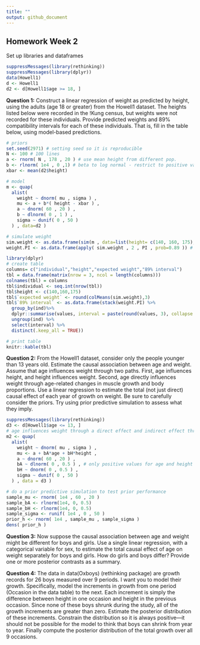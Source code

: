 ```yaml
---
title: ""
output: github_document
---
```


## Homework Week 2

Set up libraries and dataframes 
```r
suppressMessages(library(rethinking))
suppressMessages(library(dplyr))
data(Howell1)
d <- Howell1
d2 <- d[Howell1$age >= 18, ]
```

**Question 1:** Construct a linear regression of weight as predicted by height, using the adults (age 18 or greater) from the Howell1 dataset. The heights listed below were recorded in the !Kung census, but weights were not recorded for these individuals. Provide predicted weights and 89% compatibility intervals for each of these individuals. That is, fill in the table below, using model-based predictions.  

```r
# priors
set.seed(2971) # setting seed so it is reproducible 
N <- 100 # 100 lines
a <- rnorm( N , 178 , 20 ) # use mean height from different pop.
b <- rlnorm( 1e4 , 0 ,1) # beta to log normal - restrict to positive values
xbar <- mean(d2$height)

# model
m <- quap(
  alist(
    weight ~ dnorm( mu , sigma ) ,
    mu <- a + b*( height - xbar ) ,
    a ~ dnorm( 60 , 20 ) ,
    b ~ dlnorm( 0 , 1 ) ,
    sigma ~ dunif( 0 , 50 )
  ) , data=d2 )

# simulate weight 
sim.weight <- as.data.frame(sim(m , data=list(height= c(140, 160, 175), Hbar = xbar)))
weight.PI <- as.data.frame(apply( sim.weight , 2 , PI , prob=0.89 )) # get 89% PIs across simulated weights
```

```r
library(dplyr)
# create table 
columns= c("individual","height","expected weight","89% interval") 
tbl = data.frame(matrix(nrow = 3, ncol = length(columns))) 
colnames(tbl) = columns
tbl$individual <- seq.int(nrow(tbl)) 
tbl$height <- c(140,160,175)
tbl$`expected weight` <- round(colMeans(sim.weight),3)
tbl$`89% interval` <- as.data.frame(stack(weight.PI) %>% 
  group_by(ind)%>% 
  dplyr::summarise(values, interval = paste(round(values, 3), collapse = " - ")) %>% 
  ungroup(ind) %>%
  select(interval) %>% 
  distinct(.keep_all = TRUE))

# print table
knitr::kable(tbl)
```

**Question 2:** From the Howell1 dataset, consider only the people younger than 13 years old. Estimate the causal association between age and weight. Assume that age influences weight through two paths. First, age influences height, and height influences weight. Second, age directly influences weight through age-related changes in muscle growth and body proportions. Use a linear regression to estimate the total (not just direct) causal effect of each year of growth on weight. Be sure to carefully consider the priors. Try using prior predictive simulation to assess what they imply.

```r
suppressMessages(library(rethinking))
d3 <- d[Howell1$age <= 13, ]
# age influences weight through a direct effect and indirect effect through height 
m2 <- quap(
  alist(
    weight ~ dnorm( mu , sigma ) ,
    mu <- a + bA*age + bH*height ,
    a ~ dnorm( 60 , 20 ) ,
    bA ~ dlnorm( 0 , 0.5 ) , # only positive values for age and height
    bH ~ dnorm( 0 , 0.5 ) ,
    sigma ~ dunif( 0 , 50 )
  ) , data = d3 )

# do a prior predictive simulation to test prior performance 
sample_mu <- rnorm( 1e4 , 60 , 20 )
sample_bA <- rlnorm(1e4, 0, 0.5)
sample_bH <- rlnorm(1e4, 0, 0.5)
sample_sigma <- runif( 1e4 , 0 , 50 )
prior_h <- rnorm( 1e4 , sample_mu , sample_sigma )
dens( prior_h )
```

**Question 3:** Now suppose the causal association between age and weight might be different for boys and girls. Use a single linear regression, with a categorical variable for sex, to estimate the total causal effect of age on weight separately for boys and girls. How do girls and boys differ? Provide one or more posterior contrasts as a summary.  

**Question 4:** The data in data(Oxboys) (rethinking package) are growth records for 26 boys measured over 9 periods. I want you to model their growth. Specifically, model the increments in growth from one period (Occasion in the data table) to the next. Each increment is simply the difference between height in one occasion and height in the previous occasion. Since none of these boys shrunk during the study, all of the growth increments are greater than zero. Estimate the posterior distribution of these increments. Constrain the distribution so it is always positive—it should not be possible for the model to think that boys can shrink from year to year. Finally compute the posterior distribution of the total growth over all 9 occasions.